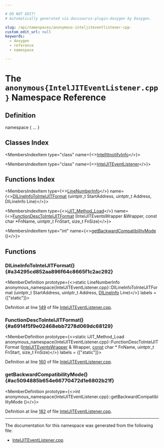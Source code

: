 ```yaml
---

# DO NOT EDIT!
# Automatically generated via docusaurus-plugin-doxygen by Doxygen.

slug: /api/namespaces/anonymous-inteljiteventlistener-cpp-
custom_edit_url: null
keywords:
  - doxygen
  - reference
  - namespace

---
```





# The `anonymous{IntelJITEventListener.cpp}` Namespace Reference

<DoxygenPage pluginConfig={pluginConfig}>



## Definition

<CodeBlock>namespace &#123; ... &#125;</CodeBlock>

## Classes Index

<MembersIndex>

<MembersIndexItem
  type="class"
  name={<><a href="/docs/api/classes/anonymous-namespace-inteljiteventlistener-cpp-/intelittnotifyinfo">IntelIttnotifyInfo</a></>}>
</MembersIndexItem>

<MembersIndexItem
  type="class"
  name={<><a href="/docs/api/classes/anonymous-namespace-inteljiteventlistener-cpp-/inteljiteventlistener">IntelJITEventListener</a></>}>
</MembersIndexItem>

</MembersIndex>

## Functions Index

<MembersIndex>

<MembersIndexItem
  type={<><a href="/docs/api/files/lib/lib/executionengine/lib/executionengine/inteljitprofiling/jitprofiling-h/#a9de37a123b4362809ea9d12abc877e2e">LineNumberInfo</a></>}
  name={<><a href="#a34295cd852aa896f64c8665f1c2ac292">DILineInfoToIntelJITFormat</a> (uintptr&#95;t StartAddress, uintptr&#95;t Address, DILineInfo Line)</>}>
</MembersIndexItem>

<MembersIndexItem
  type={<><a href="/docs/api/files/lib/lib/executionengine/lib/executionengine/inteljitprofiling/jitprofiling-h/#adc57d106ae825b561c956511e6cd93b8">iJIT&#95;Method&#95;Load</a></>}
  name={<><a href="#a6914f5f9e02468ebb7278d069dc68129">FunctionDescToIntelJITFormat</a> (IntelJITEventsWrapper &amp;Wrapper, const char &#42;FnName, uintptr&#95;t FnStart, size&#95;t FnSize)</>}>
</MembersIndexItem>

<MembersIndexItem
  type="int"
  name={<><a href="#ac5094885b654e66770472d1e6802b21f">getBackwardCompatibilityMode</a> ()</>}>
</MembersIndexItem>

</MembersIndex>


<SectionDefinition>

## Functions

### DILineInfoToIntelJITFormat() {#a34295cd852aa896f64c8665f1c2ac292}

<MemberDefinition
  prototype={<>static LineNumberInfo anonymous&#95;namespace&#123;IntelJITEventListener.cpp&#125;::DILineInfoToIntelJITFormat (uintptr&#95;t StartAddress, uintptr&#95;t Address, <a href="/docs/api/structs/llvm/dilineinfo">DILineInfo</a> Line)</>}
  labels = {["static"]}>

Definition at line <a href="/docs/api/files/lib/lib/executionengine/lib/executionengine/inteljitevents/inteljiteventlistener-cpp/#l00149">149</a> of file <a href="/docs/api/files/lib/lib/executionengine/lib/executionengine/inteljitevents/inteljiteventlistener-cpp">IntelJITEventListener.cpp</a>.
</MemberDefinition>

### FunctionDescToIntelJITFormat() {#a6914f5f9e02468ebb7278d069dc68129}

<MemberDefinition
  prototype={<>static iJIT&#95;Method&#95;Load anonymous&#95;namespace&#123;IntelJITEventListener.cpp&#125;::FunctionDescToIntelJITFormat (<a href="/docs/api/classes/llvm/inteljiteventswrapper">IntelJITEventsWrapper</a> &amp; Wrapper, <a href="/docs/api/files/lib/lib/target/lib/target/aarch64/aarch64promoteconstant-cpp/#a90f8350fecae261c25be85d38b451bff">const</a> char &#42; FnName, uintptr&#95;t FnStart, size&#95;t FnSize)</>}
  labels = {["static"]}>

Definition at line <a href="/docs/api/files/lib/lib/executionengine/lib/executionengine/inteljitevents/inteljiteventlistener-cpp/#l00160">160</a> of file <a href="/docs/api/files/lib/lib/executionengine/lib/executionengine/inteljitevents/inteljiteventlistener-cpp">IntelJITEventListener.cpp</a>.
</MemberDefinition>

### getBackwardCompatibilityMode() {#ac5094885b654e66770472d1e6802b21f}

<MemberDefinition
  prototype={<>int anonymous&#95;namespace&#123;IntelJITEventListener.cpp&#125;::getBackwardCompatibilityMode ()</>}>

Definition at line <a href="/docs/api/files/lib/lib/executionengine/lib/executionengine/inteljitevents/inteljiteventlistener-cpp/#l00182">182</a> of file <a href="/docs/api/files/lib/lib/executionengine/lib/executionengine/inteljitevents/inteljiteventlistener-cpp">IntelJITEventListener.cpp</a>.
</MemberDefinition>

</SectionDefinition>

<hr/>

The documentation for this namespace was generated from the following file:

<ul>
<li><a href="/docs/api/files/lib/lib/executionengine/lib/executionengine/inteljitevents/inteljiteventlistener-cpp">IntelJITEventListener.cpp</a></li>
</ul>

</DoxygenPage>
